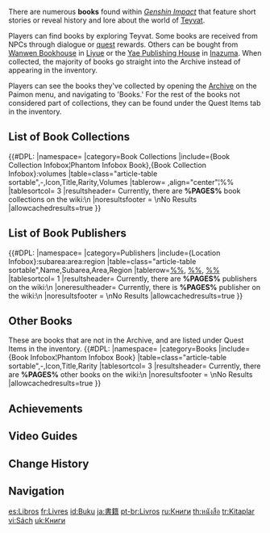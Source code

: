 {{Terminology Infobox
|image = Icon Archive Books.png
|type  = Items
|type2 = Archive Categories
}}
There are numerous '''books''' found within ''[[Genshin Impact]]'' that feature short stories or reveal history and lore about the world of [[Teyvat]].

Players can find books by exploring Teyvat. Some books are received from NPCs through dialogue or [[quest]] rewards. Others can be bought from [[Wanwen Bookhouse]] in [[Liyue]] or the [[Yae Publishing House]] in [[Inazuma]]. When collected, the majority of books go straight into the Archive instead of appearing in the inventory.

Players can see the books they've collected by opening the [[Archive]] on the Paimon menu, and navigating to 'Books.' For the rest of the books not considered part of collections, they can be found under the Quest Items tab in the inventory.

==List of Book Collections ==
{{#DPL:
|namespace=
|category=Book Collections
|include={Book Collection Infobox¦Phantom Infobox Book},{Book Collection Infobox}:volumes
|table=class="article-table sortable",-,Icon,Title,Rarity,Volumes
|tablerow= ,align="center"¦%%
|tablesortcol= 3
|resultsheader= Currently, there are '''%PAGES%''' book collections on the wiki:\n
|noresultsfooter = \nNo Results
|allowcachedresults=true
}}

==List of Book Publishers== 
{{#DPL:
|namespace=
|category=Publishers
|include={Location Infobox}:subarea:area:region
|table=class="article-table sortable",Name,Subarea,Area,Region
|tablerow=[[%%]], [[%%]], [[%%]]
|tablesortcol= 1
|resultsheader= Currently, there are '''%PAGES%''' publishers on the wiki:\n
|oneresultheader= Currently, there is '''%PAGES%''' publisher on the wiki:\n
|noresultsfooter = \nNo Results
|allowcachedresults=true
}}

==Other Books==
These are books that are not in the Archive, and are listed under Quest Items in the inventory.
{{#DPL:
|namespace=
|category=Books
|include={Book Infobox¦Phantom Infobox Book}
|table=class="article-table sortable",-,Icon,Title,Rarity
|tablesortcol= 3
|resultsheader= Currently, there are '''%PAGES%''' other books on the wiki:\n
|noresultsfooter = \nNo Results
|allowcachedresults=true
}}

==Achievements==
{{Achievement Topic Table|topic=Books}}

==Video Guides==
{{EVT
|video1   = https://youtu.be/nB_EDt-4V2A
|caption1 = Hidden Lore Books 1

|video2   = https://youtu.be/egBt98dg9uw
|caption2 = Hidden Lore Books 2
}}

==Change History==
{{Change History|1.0}}

==Navigation==
{{Genshin Navbox}}

[[Category:Books| ]]

[[es:Libros]]
[[fr:Livres]]
[[id:Buku]]
[[ja:書籍]]
[[pt-br:Livros]]
[[ru:Книги]]
[[th:หนังสือ]]
[[tr:Kitaplar]]
[[vi:Sách]]
[[uk:Книги]]